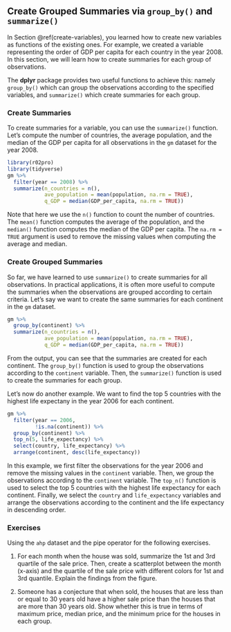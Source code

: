 ## Create Grouped Summaries via `group_by()` and `summarize()` {#create-grouped-summaries}

In Section \@ref(create-variables), you learned how to create new variables as functions of the existing ones. For example, we created a variable representing the order of GDP per capita for each country in the year 2008. In this section, we will learn how to create summaries for each group of observations. 

The **dplyr** package provides two useful functions to achieve this: namely `group_by()` which can group the observations according to the specified variables, and `summarize()` which create summaries for each group. 

### Create Summaries

To create summaries for a variable, you can use the `summarize()` function. Let's compute the number of countries, the average population, and the median of the GDP per capita for all observations in the `gm` dataset for the year 2008.

```r
library(r02pro)
library(tidyverse)
gm %>% 
  filter(year == 2008) %>%
  summarize(n_countries = n(), 
            ave_population = mean(population, na.rm = TRUE),
            q_GDP = median(GDP_per_capita, na.rm = TRUE))
```


Note that here we use the `n()` function to count the number of countries. The `mean()` function computes the average of the population, and the `median()` function computes the median of the GDP per capita. The `na.rm = TRUE` argument is used to remove the missing values when computing the average and median. 

### Create Grouped Summaries

So far, we have learned to use `summarize()` to create summaries for all observations. In practical applications, it is often more useful to compute the summaries when the observations are grouped according to certain criteria. Let's say we want to create the same summaries for each continent in the `gm` dataset. 

```r
gm %>% 
  group_by(continent) %>% 
  summarize(n_countries = n(), 
            ave_population = mean(population, na.rm = TRUE),
            q_GDP = median(GDP_per_capita, na.rm = TRUE))
```

From the output, you can see that the summaries are created for each continent. The `group_by()` function is used to group the observations according to the `continent` variable. Then, the `summarize()` function is used to create the summaries for each group.

Let's now do another example. We want to find the top 5 countries with the highest life expectany in the year 2006 for each continent. 

```r
gm %>% 
  filter(year == 2006,
         !is.na(continent)) %>%
  group_by(continent) %>% 
  top_n(5, life_expectancy) %>% 
  select(country, life_expectancy) %>%
  arrange(continent, desc(life_expectancy))
```
In this example, we first filter the observations for the year 2006 and remove the missing values in the `continent` variable. Then, we group the observations according to the `continent` variable. The `top_n()` function is used to select the top 5 countries with the highest life expectancy for each continent. Finally, we select the `country` and `life_expectancy` variables and arrange the observations according to the continent and the life expectancy in descending order.

### Exercises

Using the `ahp` dataset and the pipe operator for the following exercises.

1. For each month when the house was sold, summarize the 1st and 3rd quartile of the sale price. Then, create a scatterplot between the month (x-axis) and the quartile of the sale price with different colors for 1st and 3rd quantile. Explain the findings from the figure.

2. Someone has a conjecture that when sold, the houses that are less than or equal to 30 years old have a higher sale price than the houses that are more than 30 years old. Show whether this is true in terms of maximum price, median price, and the minimum price for the houses in each group.
